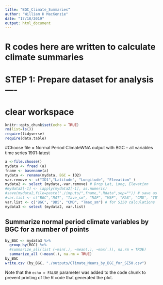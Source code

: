 ```yaml
---
title: "BGC_Climate_Summaries"
author: "William H MacKenzie"
date: "17/10/2019"
output: html_document
---
```

# R codes here are written to calculate climate summaries


# STEP 1: Prepare dataset for analysis----
# clear workspace
```r
knitr::opts_chunk$set(echo = TRUE)
rm(list=ls())
require(tidyverse)
require(data.table)

```

#Choose file = Normal Period ClimateWNA output with BGC
-- all variables time series 1901-latest

```r
a <-file.choose()
mydata <- fread (a)
fname <- basename(a)
mydata <- rename(mydata, BGC = ID2)
var.remove <- c("ID1","Latitude", "Longitude", "Elevation" )
mydata2 <- select (mydata,-var.remove) # Drop Lat, Long, Elevation
#mydata2[-1] <- lapply(mydata2[-1], as.numeric)
#save(mydata2,file=paste("./inputs/",fname,".Rdata",sep="")) # save as an RDA for future applications
#var.list <- c("BGC","MAT", "Tave_sm", "MAP", "MSP", "PAS", "CMD", "TD" ) # for BGC subzone designation
var.list <- c("BGC", "DD5", "CMD", "Tmax_sm") # for SI50 calculations
mydata3 <- select (mydata2, var.list) 
```

## Summarize normal period climate variables by BGC for a number of points

```r
by_BGC <- mydata3 %>% 
  group_by(BGC) %>% 
  #summarize_all(list (~min(.), ~mean(.), ~max(.)), na.rm = TRUE)
  summarize_all (~mean(.), na.rm = TRUE)
by_BGC
write.csv (by_BGC, "./outputs/Climate_Means_by_BGC_for_SI50.csv")
```

Note that the `echo = FALSE` parameter was added to the code chunk to prevent printing of the R code that generated the plot.
